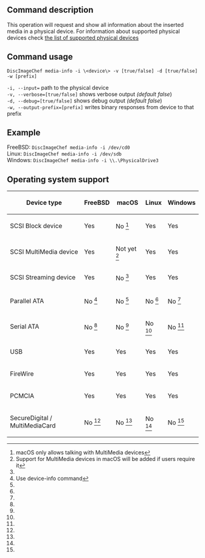 ==Command description==
This operation will request and show all information about the inserted media in a physical device. For information about supported physical devices check [[Supported-devices|the list of supported physical devices]]

==Command usage==
<code>DiscImageChef media-info -i \<device\> -v [true/false] -d [true/false] -w [prefix]</code>

<code>-i, --input=<device></code> path to the physical device<br />
<code>-v, --verbose=[true/false]</code> shows verbose output ''(default false'')<br />
<code>-d, --debug=[true/false]</code> shows debug output ''(default false'')<br />
<code>-w, --output-prefix=[prefix]</code> writes binary responses from device to that prefix  

==Example==
FreeBSD: <code>DiscImageChef media-info -i /dev/cd0</code><br />
Linux: <code>DiscImageChef media-info -i /dev/sdb</code><br />
Windows: <code>DiscImageChef media-info -i \\.\PhysicalDrive3</code><br />

==Operating system support==
{|
! Device type
! FreeBSD
! macOS
! Linux
! Windows
|-
| SCSI Block device
| Yes
| No <ref name="macOS permissions">macOS only allows talking with MultiMedia devices</ref>
| Yes
| Yes
|-
| SCSI MultiMedia device
| Yes
| Not yet <ref name="macOS users">Support for MultiMedia devices in macOS will be added if users require it</ref>
| Yes
| Yes
|-
| SCSI Streaming device
| Yes
| No <ref name="macOS permissions"/>
| Yes
| Yes
|-
| Parallel ATA
| No <ref name="atamedia">Use device-info command</ref>
| No <ref name="atamedia"/>
| No <ref name="atamedia"/>
| No <ref name="atamedia"/>
|-
| Serial ATA
| No <ref name="atamedia"/>
| No <ref name="atamedia"/>
| No <ref name="atamedia"/>
| No <ref name="atamedia"/>
|-
| USB
| Yes
| Yes
| Yes
| Yes
|-
| FireWire
| Yes
| Yes
| Yes
| Yes
|-
| PCMCIA
| Yes
| Yes
| Yes
| Yes
|-
| SecureDigital / MultiMediaCard
| No <ref name="atamedia"/>
| No <ref name="atamedia"/>
| No <ref name="atamedia"/>
| No <ref name="atamedia"/>
|}

<references/>